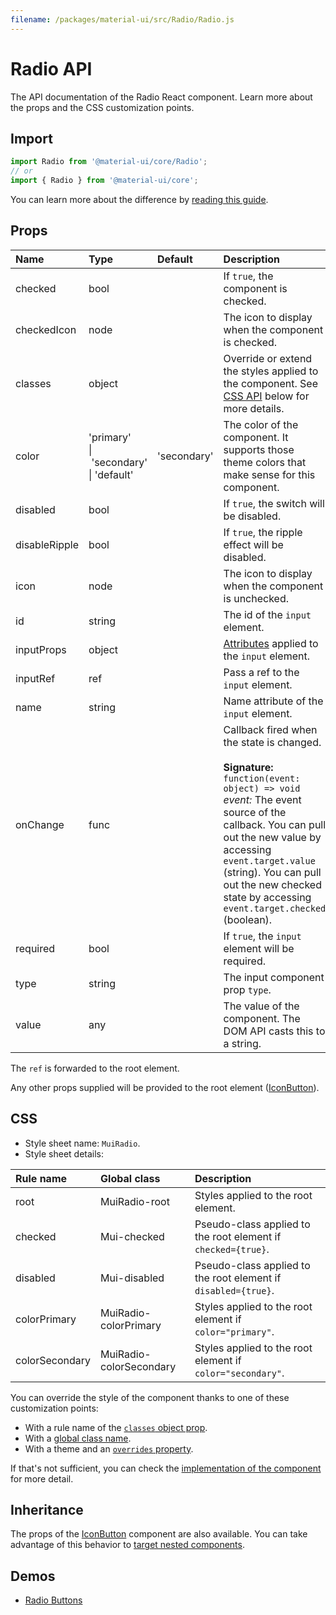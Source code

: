```yaml
---
filename: /packages/material-ui/src/Radio/Radio.js
---
```



<!--- This documentation is automatically generated, do not try to edit it. -->

# Radio API

<p className="description">The API documentation of the Radio React component. Learn more about the props and the CSS customization points.</p>

## Import

```js
import Radio from '@material-ui/core/Radio';
// or
import { Radio } from '@material-ui/core';
```

You can learn more about the difference by [reading this guide](/guides/minimizing-bundle-size/).



## Props

| Name | Type | Default | Description |
|:-----|:-----|:--------|:------------|
| <span className="prop-name">checked</span> | <span className="prop-type">bool</span> |  | If `true`, the component is checked. |
| <span className="prop-name">checkedIcon</span> | <span className="prop-type">node</span> |  | The icon to display when the component is checked. |
| <span className="prop-name">classes</span> | <span className="prop-type">object</span> |  | Override or extend the styles applied to the component. See [CSS API](#css) below for more details. |
| <span className="prop-name">color</span> | <span className="prop-type">'primary'<br />&#124;&nbsp;'secondary'<br />&#124;&nbsp;'default'</span> | <span className="prop-default">'secondary'</span> | The color of the component. It supports those theme colors that make sense for this component. |
| <span className="prop-name">disabled</span> | <span className="prop-type">bool</span> |  | If `true`, the switch will be disabled. |
| <span className="prop-name">disableRipple</span> | <span className="prop-type">bool</span> |  | If `true`, the ripple effect will be disabled. |
| <span className="prop-name">icon</span> | <span className="prop-type">node</span> |  | The icon to display when the component is unchecked. |
| <span className="prop-name">id</span> | <span className="prop-type">string</span> |  | The id of the `input` element. |
| <span className="prop-name">inputProps</span> | <span className="prop-type">object</span> |  | [Attributes](https://developer.mozilla.org/en-US/docs/Web/HTML/Element/input#Attributes) applied to the `input` element. |
| <span className="prop-name">inputRef</span> | <span className="prop-type">ref</span> |  | Pass a ref to the `input` element. |
| <span className="prop-name">name</span> | <span className="prop-type">string</span> |  | Name attribute of the `input` element. |
| <span className="prop-name">onChange</span> | <span className="prop-type">func</span> |  | Callback fired when the state is changed.<br /><br />**Signature:**<br />`function(event: object) => void`<br />*event:* The event source of the callback. You can pull out the new value by accessing `event.target.value` (string). You can pull out the new checked state by accessing `event.target.checked` (boolean). |
| <span className="prop-name">required</span> | <span className="prop-type">bool</span> |  | If `true`, the `input` element will be required. |
| <span className="prop-name">type</span> | <span className="prop-type">string</span> |  | The input component prop `type`. |
| <span className="prop-name">value</span> | <span className="prop-type">any</span> |  | The value of the component. The DOM API casts this to a string. |

The `ref` is forwarded to the root element.

Any other props supplied will be provided to the root element ([IconButton](/api/icon-button/)).

## CSS

- Style sheet name: `MuiRadio`.
- Style sheet details:

| Rule name | Global class | Description |
|:-----|:-------------|:------------|
| <span className="prop-name">root</span> | <span className="prop-name">MuiRadio-root</span> | Styles applied to the root element.
| <span className="prop-name">checked</span> | <span className="prop-name">Mui-checked</span> | Pseudo-class applied to the root element if `checked={true}`.
| <span className="prop-name">disabled</span> | <span className="prop-name">Mui-disabled</span> | Pseudo-class applied to the root element if `disabled={true}`.
| <span className="prop-name">colorPrimary</span> | <span className="prop-name">MuiRadio-colorPrimary</span> | Styles applied to the root element if `color="primary"`.
| <span className="prop-name">colorSecondary</span> | <span className="prop-name">MuiRadio-colorSecondary</span> | Styles applied to the root element if `color="secondary"`.

You can override the style of the component thanks to one of these customization points:

- With a rule name of the [`classes` object prop](/customization/components/#overriding-styles-with-classes).
- With a [global class name](/customization/components/#overriding-styles-with-global-class-names).
- With a theme and an [`overrides` property](/customization/globals/#css).

If that's not sufficient, you can check the [implementation of the component](https://github.com/mui-org/material-ui/blob/master/packages/material-ui/src/Radio/Radio.js) for more detail.

## Inheritance

The props of the [IconButton](/api/icon-button/) component are also available.
You can take advantage of this behavior to [target nested components](/guides/api/#spread).

## Demos

- [Radio Buttons](/components/radio-buttons/)

